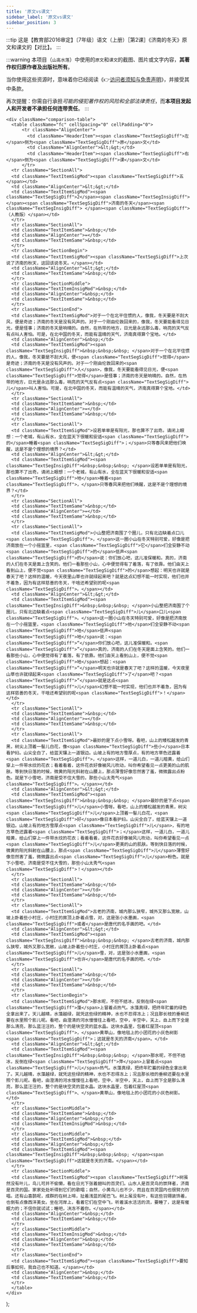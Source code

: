 ```yaml
---
title: '原文vs课文'
sidebar_label: '原文vs课文'
sidebar_position: 3
---
```


:::tip
这是【教育部2016审定】〔7年级〕语文（上册）［第2课］《济南的冬天》原文和课文的【对比】。
:::

:::warning
本项目（`山高水落`）中使用的`原文`和`课文`的截图、图片或文字内容，**其著作权归原作者及出版社所有**。

当你使用这些资源时，意味着你已经阅读《👉[访问者须知与免责声明](/#访问者须知与免责声明)》，并接受其中条款。

再次提醒：你需自行承担*可能的侵犯著作权的风险和全部法律责任*，而**本项目发起人和开发者不承担任何连带责任**。
:::

    <div className="comparison-table">
      <table className="fc" cellSpacing="0" cellPadding="0">
          <tr className="AlignCenter">
            <td className="HeaderItem"><span className="TextSegSigDiff">左</span>侧为<span className="TextSegSigDiff">原</span>文</td>
            <td className="AlignCenter">&lt;&gt;</td>
            <td className="HeaderItem"><span className="TextSegSigDiff">右</span>侧为<span className="TextSegSigDiff">课</span>文</td>
          </tr>
      <tr className="SectionAll">
      <td className="TextItemSigMod"><span className="TextSegSigDiff">五</span></td>
      <td className="AlignCenter">&lt;&gt;</td>
      <td className="TextItemSigMod"><span className="TextSegSigDiff">2</span><span className="TextSegInsigDiff"> </span><span className="TextSegSigDiff">济南的冬天</span><span className="TextSegInsigDiff"> </span><span className="TextSegSigDiff">（人教版）</span></td>
      </tr>
      <tr className="SectionAll">
      <td className="TextItemSame">&nbsp;</td>
      <td className="AlignCenter">=</td>
      <td className="TextItemSame">&nbsp;</td>
      </tr>
      <tr className="SectionBegin">
      <td className="TextItemSigMod"><span className="TextSegSigDiff">上次说了济南的秋天，这回该说冬天。</span></td>
      <td className="AlignCenter">&lt;&gt;</td>
      <td className="TextItemSame">&nbsp;</td>
      </tr>
      <tr className="SectionMiddle">
      <td className="TextItemInsigMod">&nbsp;</td>
      <td className="AlignCenter">&nbsp;</td>
      <td className="TextItemSame">&nbsp;</td>
      </tr>
      <tr className="SectionEnd">
      <td className="TextItemSigMod">对于一个在北平住惯的人，像我，冬天要是不刮大风，便是奇迹；济南的冬天是没有风声的。对于一个刚由伦敦回来的，像我，冬天要能看得见日光，便是怪事；济南的冬天是响晴的。自然，在热带的地方，日光是永远那么毒，响亮的天气反有点叫人害怕。可是，在北中国的冬天，而能有温晴的天气，济南真得算个宝地。</td>
      <td className="AlignCenter">&nbsp;</td>
      <td className="TextItemSigMod"><span className="TextSegInsigDiff">&nbsp;&nbsp;&nbsp; </span>对于一个在北平住惯的人，像我，冬天要是不刮大风，便<span className="TextSegSigDiff">觉得</span>是奇迹；济南的冬天是没有风声的。对于一个刚由伦敦回来的<span className="TextSegSigDiff">人</span>，像我，冬天要能看得见日光，便<span className="TextSegSigDiff">觉得</span>是怪事；济南的冬天是响晴的。自然，在热带的地方，日光是永远那么毒，响亮的天气反有点<span className="TextSegSigDiff">儿</span>叫人害怕。可是，在北中国的冬天，而能有温晴的天气，济南真得算个宝地。</td>
      </tr>
      <tr className="SectionAll">
      <td className="TextItemSame">&nbsp;</td>
      <td className="AlignCenter">=</td>
      <td className="TextItemSame">&nbsp;</td>
      </tr>
      <tr className="SectionAll">
      <td className="TextItemSigMod">设若单单是有阳光，那也算不了出奇。请闭上眼想：一个老城，有山有水，全在蓝天下很暖和安适<span className="TextSegSigDiff">的</span>睡着<span className="TextSegSigDiff">；</span>只等春风来把他们唤醒，这是不是个理想的境界？</td>
      <td className="AlignCenter">&lt;&gt;</td>
      <td className="TextItemSigMod"><span className="TextSegInsigDiff">&nbsp;&nbsp;&nbsp; </span>设若单单是有阳光，那也算不了出奇。请闭上眼想：一个老城，有山有水，全在蓝天下很暖和安适<span className="TextSegSigDiff">地</span>睡着<span className="TextSegSigDiff">，</span>只等春风来把他们唤醒，这是不是个理想的境界？</td>
      </tr>
      <tr className="SectionAll">
      <td className="TextItemSame">&nbsp;</td>
      <td className="AlignCenter">=</td>
      <td className="TextItemSame">&nbsp;</td>
      </tr>
      <tr className="SectionAll">
      <td className="TextItemSigMod">小山整把济南围了个圈儿，只有北边缺着点口儿<span className="TextSegSigDiff">，</span>这一圈小山在冬天特别可爱，好像是把济南放在一个小摇篮里，<span className="TextSegSigDiff">它</span>们全安静不动<span className="TextSegSigDiff">的</span>低声<span className="TextSegSigDiff">的</span>说：你们放心吧，这儿准保暖和。真的，济南的人们在冬天是面上含笑的。他们一看那些小山，心中便觉得有了着落，有了依靠。他们由天上看到山上，便不觉<span className="TextSegSigDiff">的</span>想起：明天也许就是春天了吧？这样的温暖，今天夜里山草也许就绿起来吧？就是这点幻想不能一时实现，他们也并不着急，因为有这样慈善的冬天，干啥还希望别的呢<span className="TextSegSigDiff">。</span></td>
      <td className="AlignCenter">&lt;&gt;</td>
      <td className="TextItemSigMod"><span className="TextSegInsigDiff">&nbsp;&nbsp;&nbsp; </span>小山整把济南围了个圈儿，只有北边缺着点<span className="TextSegSigDiff">儿</span>口儿<span className="TextSegSigDiff">。</span>这一圈小山在冬天特别可爱，好像是把济南放在一个小摇篮里，<span className="TextSegSigDiff">他</span>们全安静不动<span className="TextSegSigDiff">地</span>低声<span className="TextSegSigDiff">地</span>说：<span className="TextSegSigDiff">“</span>你们放心吧，这儿准保暖和。<span className="TextSegSigDiff">”</span>真的，济南的人们在冬天是面上含笑的。他们一看那些小山，心中便觉得有了着落，有了依靠。他们由天上看到山上，便不觉<span className="TextSegSigDiff">地</span>想起：<span className="TextSegSigDiff">“</span>明天也许就是春天了吧？这样的温暖，今天夜里山草也许就绿起来<span className="TextSegSigDiff">了</span>吧？<span className="TextSegSigDiff">”</span>就是这点<span className="TextSegSigDiff">儿</span>幻想不能一时实现，他们也并不着急，因为有这样慈善的冬天，干啥还希望别的呢<span className="TextSegSigDiff">！</span></td>
      </tr>
      <tr className="SectionAll">
      <td className="TextItemSame">&nbsp;</td>
      <td className="AlignCenter">=</td>
      <td className="TextItemSame">&nbsp;</td>
      </tr>
      <tr className="SectionAll">
      <td className="TextItemSigMod">最妙的是下点小雪呀。看吧，山上的矮松越发的青黑，树尖上顶着一髻儿白花，像<span className="TextSegSigDiff">些小</span>日本看护妇。山尖全白了，给蓝天镶上一道银边。山坡上有的地方雪厚点，有的地方草色还露着<span className="TextSegSigDiff">，</span>这样，一道儿白，一道儿暗黄，给山们穿上一件带水纹的花衣；看着看着，这件花衣好像被风儿吹动，叫你希望看见一点更美的山的肌肤。等到快日落的时候，微黄的阳光斜射在山腰上，那点薄雪好像忽然害了羞，微微露出点粉色。就是下小雪吧，济南是受不住大雪的，那些小山太秀气<span className="TextSegSigDiff">。</span></td>
      <td className="AlignCenter">&lt;&gt;</td>
      <td className="TextItemSigMod"><span className="TextSegInsigDiff">&nbsp;&nbsp;&nbsp; </span>最妙的是下点<span className="TextSegSigDiff">儿</span>小雪呀。看吧，山上的矮松越发的青黑，树尖<span className="TextSegSigDiff">儿</span>上顶着一髻儿白花，<span className="TextSegSigDiff">好</span>像日本看护妇。山尖全白了，给蓝天镶上一道银边。山坡上有的地方雪厚点<span className="TextSegSigDiff">儿</span>，有的地方草色还露着<span className="TextSegSigDiff">；</span>这样，一道儿白，一道儿暗黄，给山们穿上一件带水纹的花衣；看着看着，这件花衣好像被风儿吹动，叫你希望看见一点<span className="TextSegSigDiff">儿</span>更美的山的肌肤。等到快日落的时候，微黄的阳光斜射在山腰上，那点<span className="TextSegSigDiff">儿</span>薄雪好像忽然害了羞，微微露出点<span className="TextSegSigDiff">儿</span>粉色。就是下小雪吧，济南是受不住大雪的，那些小山太秀气<span className="TextSegSigDiff">！</span></td>
      </tr>
      <tr className="SectionAll">
      <td className="TextItemSame">&nbsp;</td>
      <td className="AlignCenter">=</td>
      <td className="TextItemSame">&nbsp;</td>
      </tr>
      <tr className="SectionAll">
      <td className="TextItemSigMod">古老的济南，城内那么狭窄，城外又那么宽敞，山坡上卧着些小村庄，小村庄的房顶上卧着点雪，对，这是张小水墨画，<span className="TextSegSigDiff">或者</span>是唐代的名手画的吧。</td>
      <td className="AlignCenter">&lt;&gt;</td>
      <td className="TextItemSigMod"><span className="TextSegInsigDiff">&nbsp;&nbsp;&nbsp; </span>古老的济南，城内那么狭窄，城外又那么宽敞，山坡上卧着些小村庄，小村庄的房顶上卧着点<span className="TextSegSigDiff">儿</span>雪，对，这是张小水墨画，<span className="TextSegSigDiff">也许</span>是唐代的名手画的吧。</td>
      </tr>
      <tr className="SectionAll">
      <td className="TextItemSame">&nbsp;</td>
      <td className="AlignCenter">=</td>
      <td className="TextItemSame">&nbsp;</td>
      </tr>
      <tr className="SectionBegin">
      <td className="TextItemSigMod">那水呢，不但不结冰，反倒在绿<span className="TextSegSigDiff">藻</span>上冒着点热气。水藻真绿，把终年贮蓄的绿色全拿出来了。天儿越晴，水藻越绿，就凭这些绿的精神，水也不忍得冻上；况且那长枝的垂柳还要在水里照个影儿呢。看吧，由澄清的河水慢慢往上看吧，空中，半空中，天上，自上而下全是那么清亮，那么蓝汪汪的，整个的是块空灵的蓝水晶。这块水晶里，包着红屋顶<span className="TextSegSigDiff">，</span>黄草山，像地毯上的小团花的小灰色树影<span className="TextSegSigDiff">；这就是冬天的济南</span>。</td>
      <td className="AlignCenter">&lt;&gt;</td>
      <td className="TextItemSigMod"><span className="TextSegInsigDiff">&nbsp;&nbsp;&nbsp; </span>那水呢，不但不结冰，反倒在绿<span className="TextSegSigDiff">萍</span>上冒着点<span className="TextSegSigDiff">儿</span>热气。水藻真绿，把终年贮蓄的绿色全拿出来了。天儿越晴，水藻越绿，就凭这些绿的精神，水也不忍得冻上；况且那长枝的垂柳还要在水里照个影儿呢。看吧，由澄清的河水慢慢往上看吧，空中，半空中，天上，自上而下全是那么清亮，那么蓝汪汪的，整个的是块空灵的蓝水晶。这块水晶里，包着红屋顶<span className="TextSegSigDiff">、</span>黄草山，像地毯上的小团花的小灰色树影。</td>
      </tr>
      <tr className="SectionMiddle">
      <td className="TextItemSame">&nbsp;</td>
      <td className="AlignCenter">&nbsp;</td>
      <td className="TextItemInsigMod">&nbsp;</td>
      </tr>
      <tr className="SectionMiddle">
      <td className="TextItemSigMod">&nbsp;</td>
      <td className="AlignCenter">&nbsp;</td>
      <td className="TextItemSigMod"><span className="TextSegInsigDiff">&nbsp;&nbsp;&nbsp; </span><span className="TextSegSigDiff">这就是冬天的济南。</span></td>
      </tr>
      <tr className="SectionMiddle">
      <td className="TextItemSigMod"><span className="TextSegSigDiff">树虽然没有叶儿，鸟儿可并不偷懒，看在日光下张着翅叫的百灵们。山东人是百灵鸟的崇拜者，济南是百灵的国。家家处处听得到它们的歌唱；自然，小黄鸟儿也不少，而且在百灵国内也很努力的唱。还有山喜鹊呢，成群的在树上啼，扯着浅蓝的尾巴飞。树上虽没有叶，有这些羽翎装饰着，也倒有点像西洋美女。坐在河岸上，看着它们在空中飞，听着溪水活活的流，要睡了，这是有催眠力的；不信你就试试；睡吧，决冻不着你。</span></td>
      <td className="AlignCenter">&nbsp;</td>
      <td className="TextItemSame">&nbsp;</td>
      </tr>
      <tr className="SectionMiddle">
      <td className="TextItemInsigMod">&nbsp;</td>
      <td className="AlignCenter">&nbsp;</td>
      <td className="TextItemSame">&nbsp;</td>
      </tr>
      <tr className="SectionEnd">
      <td className="TextItemSigMod"><span className="TextSegSigDiff">要知后事如何，我自己也不知道。</span></td>
      <td className="AlignCenter">&nbsp;</td>
      <td className="TextItemSame">&nbsp;</td>
      </tr>
      </table>
    </div>
);

<MyComponent />
